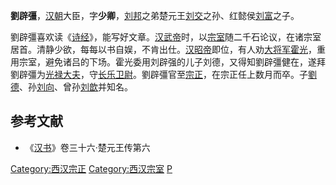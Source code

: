 '''劉辟彊'''{{BD|前164年||前85年||catIdx=L}}，[[汉朝|汉朝]]大臣，字'''少卿'''，[[刘邦|刘邦]]之弟楚元王[[刘交|刘交]]之孙、红懿侯[[刘富|刘富]]之子。

劉辟彊喜欢读《[[诗经|诗经]]》，能写好文章。[[汉武帝|汉武帝]]时，以[[宗室|宗室]]随二千石论议，在诸宗室居首。清静少欲，每每以书自娱，不肯出仕。[[汉昭帝|汉昭帝]]即位，有人劝[[大将军|大将军]][[霍光|霍光]]，重用宗室，避免诸吕的下场。霍光委用刘辟强的儿子刘德，又得知劉辟彊健在，遂拜劉辟彊为[[光禄大夫|光禄大夫]]，守[[长乐|长乐]][[卫尉|卫尉]]。劉辟彊官至[[宗正|宗正]]，在宗正任上数月而卒。子[[劉德_(陽城侯)|劉德]]、孙[[刘向|刘向]]、曾孙[[刘歆|刘歆]]并知名。

==参考文献==
*《[[汉书|汉书]]》卷三十六·楚元王传第六

{{DEFAULTSORT:L}}
[[Category:西汉宗正|Category:西汉宗正]]
[[Category:西汉宗室|Category:西汉宗室]]
[[Category:刘姓|P]]